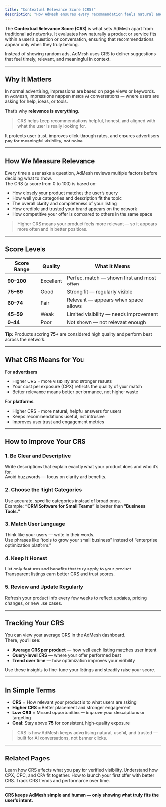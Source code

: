 ```yaml
---
title: "Contextual Relevance Score (CRS)"
description: "How AdMesh ensures every recommendation feels natural and relevant"
---
```


The **Contextual Relevance Score (CRS)** is what sets AdMesh apart from traditional ad networks. It evaluates how naturally a product or service fits within a user’s question or conversation, ensuring that recommendations appear only when they truly belong.  

Instead of showing random ads, AdMesh uses CRS to deliver suggestions that feel timely, relevant, and meaningful in context.

---

## Why It Matters

In normal advertising, impressions are based on page views or keywords.  
In AdMesh, impressions happen inside AI conversations — where users are asking for help, ideas, or tools.

That’s why **relevance is everything**.

> CRS helps keep recommendations helpful, honest, and aligned with what the user is really looking for.

It protects user trust, improves click-through rates, and ensures advertisers pay for meaningful visibility, not noise.

---

## How We Measure Relevance

Every time a user asks a question, AdMesh reviews multiple factors before deciding what to show.  
The CRS (a score from 0 to 100) is based on:

- How closely your product matches the user’s query  
- How well your categories and description fit the topic  
- The overall clarity and completeness of your listing  
- How credible and trusted your brand appears on the network  
- How competitive your offer is compared to others in the same space  

> Higher CRS means your product feels more relevant — so it appears more often and in better positions.

---

## Score Levels

| Score Range | Quality | What It Means |
|--------------|----------|----------------|
| **90–100** | Excellent | Perfect match — shown first and most often |
| **75–89** | Good | Strong fit — regularly visible |
| **60–74** | Fair | Relevant — appears when space allows |
| **45–59** | Weak | Limited visibility — needs improvement |
| **0–44** | Poor | Not shown — not relevant enough |

**Tip:** Products scoring **75+** are considered high quality and perform best across the network.

---

## What CRS Means for You

For **advertisers**  
- Higher CRS = more visibility and stronger results  
- Your cost per exposure (CPX) reflects the quality of your match  
- Better relevance means better performance, not higher waste  

For **platforms**  
- Higher CRS = more natural, helpful answers for users  
- Keeps recommendations useful, not intrusive  
- Improves user trust and engagement metrics  

---

## How to Improve Your CRS

### 1. Be Clear and Descriptive
Write descriptions that explain exactly what your product does and who it’s for.  
Avoid buzzwords — focus on clarity and benefits.

### 2. Choose the Right Categories
Use accurate, specific categories instead of broad ones.  
Example: **“CRM Software for Small Teams”** is better than **“Business Tools.”**

### 3. Match User Language
Think like your users — write in their words.  
Use phrases like “tools to grow your small business” instead of “enterprise optimization platform.”

### 4. Keep It Honest
List only features and benefits that truly apply to your product.  
Transparent listings earn better CRS and trust scores.

### 5. Review and Update Regularly
Refresh your product info every few weeks to reflect updates, pricing changes, or new use cases.

---

## Tracking Your CRS

You can view your average CRS in the AdMesh dashboard.  
There, you’ll see:

- **Average CRS per product** — how well each listing matches user intent  
- **Query-level CRS** — where your offer performed best  
- **Trend over time** — how optimization improves your visibility  

Use these insights to fine-tune your listings and steadily raise your score.

---

## In Simple Terms

- **CRS** = How relevant your product is to what users are asking  
- **Higher CRS** = Better placement and stronger engagement  
- **Low CRS** = Missed opportunities — improve your descriptions or targeting  
- **Goal**: Stay above **75** for consistent, high-quality exposure  

> CRS is how AdMesh keeps advertising natural, useful, and trusted — built for AI conversations, not banner clicks.

---

## Related Pages

<CardGroup cols={2}>
  <Card title="Cost Per Exposure (CPX)" icon="dollar-sign" href="/cost-per-exposure">
    Learn how CRS affects what you pay for verified visibility.
  </Card>
  <Card title="Pricing Model" icon="chart-line" href="/advertisers/pricing">
    Understand how CPX, CPC, and CPA fit together.
  </Card>
  <Card title="Create Offers" icon="plus" href="/advertisers/create-offer">
    How to launch your first offer with better CRS.
  </Card>
  <Card title="Reports Dashboard" icon="chart-bar" href="/advertisers/reports">
    Track CRS trends and performance over time.
  </Card>
</CardGroup>

---

**CRS keeps AdMesh simple and human — only showing what truly fits the user’s intent.**

